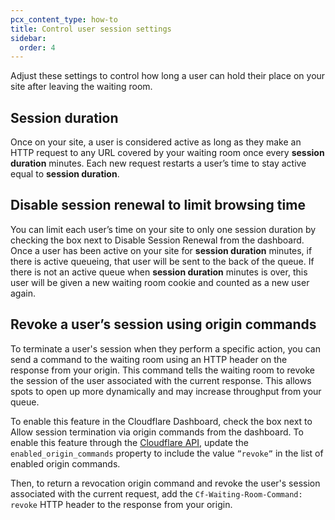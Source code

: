 ```yaml
---
pcx_content_type: how-to
title: Control user session settings
sidebar:
  order: 4
---
```



Adjust these settings to control how long a user can hold their place on your site after leaving the waiting room.

## Session duration

Once on your site, a user is considered active as long as they make an HTTP request to any URL covered by your waiting room once every **session duration** minutes.  Each new request restarts a user’s time to stay active equal to **session duration**. 

## Disable session renewal to limit browsing time

You can limit each user’s time on your site to only one session duration by checking the box next to Disable Session Renewal from the dashboard. Once a user has been active on your site for **session duration** minutes, if there is active queueing, that user will be sent to the back of the queue. If there is not an active queue when **session duration** minutes is over, this user will be given a new waiting room cookie and counted as a new user again.

## Revoke a user’s session using origin commands

To terminate a user's session when they perform a specific action, you can send a command to the waiting room using an HTTP header on the response from your origin. This command tells the waiting room to revoke the session of the user associated with the current response. This allows spots to open up more dynamically and may increase throughput from your queue.

To enable this feature in the Cloudflare Dashboard, check the box next to Allow session termination via origin commands from the dashboard. 
To enable this feature through the [Cloudflare API](/api/operations/waiting-room-update-waiting-room), update the `enabled_origin_commands` property to include the value `”revoke”` in the list of enabled origin commands.
 
Then, to return a revocation origin command and revoke the user's session associated with the current request, add the `Cf-Waiting-Room-Command: revoke` HTTP header to the response from your origin.
